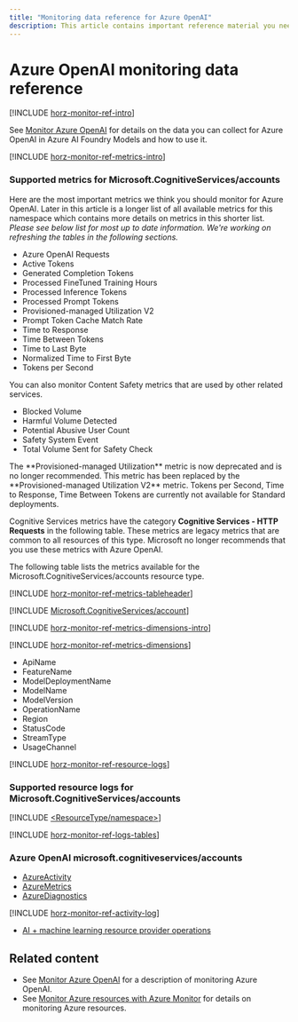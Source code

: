 ```yaml
---
title: "Monitoring data reference for Azure OpenAI"
description: This article contains important reference material you need when you monitor Azure OpenAI in Azure AI Foundry Models by using Azure Monitor.
---
```


# Azure OpenAI monitoring data reference

[!INCLUDE [horz-monitor-ref-intro](~/reusable-content/ce-skilling/azure/includes/azure-monitor/horizontals/horz-monitor-ref-intro)]

See [Monitor Azure OpenAI](./how-to/monitor-openai) for details on the data you can collect for Azure OpenAI in Azure AI Foundry Models and how to use it.

[!INCLUDE [horz-monitor-ref-metrics-intro](~/reusable-content/ce-skilling/azure/includes/azure-monitor/horizontals/horz-monitor-ref-metrics-intro)]

### Supported metrics for Microsoft.CognitiveServices/accounts

Here are the most important metrics we think you should monitor for Azure OpenAI. Later in this article is a longer list of all available metrics for this namespace which contains more details on metrics in this shorter list. _Please see below list for most up to date information. We're working on refreshing the tables in the following sections._

- Azure OpenAI Requests
- Active Tokens
- Generated Completion Tokens
- Processed FineTuned Training Hours
- Processed Inference Tokens
- Processed Prompt Tokens
- Provisioned-managed Utilization V2
- Prompt Token Cache Match Rate
- Time to Response
- Time Between Tokens
- Time to Last Byte
- Normalized Time to First Byte
- Tokens per Second

You can also monitor Content Safety metrics that are used by other related services. 
- Blocked Volume
- Harmful Volume Detected
- Potential Abusive User Count
- Safety System Event
- Total Volume Sent for Safety Check 

<Note>
The **Provisioned-managed Utilization** metric is now deprecated and is no longer recommended. This metric has been replaced by the **Provisioned-managed Utilization V2** metric.
Tokens per Second, Time to Response, Time Between Tokens are currently not available for Standard deployments. 
</Note>

Cognitive Services metrics have the category **Cognitive Services - HTTP Requests** in the following table. These metrics are legacy metrics that are common to all resources of this type. Microsoft no longer recommends that you use these metrics with Azure OpenAI.

The following table lists the metrics available for the Microsoft.CognitiveServices/accounts resource type.

[!INCLUDE [horz-monitor-ref-metrics-tableheader](~/reusable-content/ce-skilling/azure/includes/azure-monitor/horizontals/horz-monitor-ref-metrics-tableheader)]

[!INCLUDE [Microsoft.CognitiveServices/account](~/reusable-content/ce-skilling/azure/includes/azure-monitor/reference/metrics/microsoft-cognitiveservices-accounts-metrics-include)]

[!INCLUDE [horz-monitor-ref-metrics-dimensions-intro](~/reusable-content/ce-skilling/azure/includes/azure-monitor/horizontals/horz-monitor-ref-metrics-dimensions-intro)]

[!INCLUDE [horz-monitor-ref-metrics-dimensions](~/reusable-content/ce-skilling/azure/includes/azure-monitor/horizontals/horz-monitor-ref-metrics-dimensions)]

- ApiName
- FeatureName
- ModelDeploymentName
- ModelName
- ModelVersion
- OperationName
- Region
- StatusCode
- StreamType
- UsageChannel

[!INCLUDE [horz-monitor-ref-resource-logs](~/reusable-content/ce-skilling/azure/includes/azure-monitor/horizontals/horz-monitor-ref-resource-logs)]

### Supported resource logs for Microsoft.CognitiveServices/accounts

[!INCLUDE [\<ResourceType/namespace>](~/reusable-content/ce-skilling/azure/includes/azure-monitor/reference/logs/microsoft-cognitiveservices-accounts-logs-include)]

[!INCLUDE [horz-monitor-ref-logs-tables](~/reusable-content/ce-skilling/azure/includes/azure-monitor/horizontals/horz-monitor-ref-logs-tables)]

### Azure OpenAI microsoft.cognitiveservices/accounts

- [AzureActivity](/azure/azure-monitor/reference/tables/azureactivity#columns)
- [AzureMetrics](/azure/azure-monitor/reference/tables/azuremetrics#columns)
- [AzureDiagnostics](/azure/azure-monitor/reference/tables/azurediagnostics#columns)

[!INCLUDE [horz-monitor-ref-activity-log](~/reusable-content/ce-skilling/azure/includes/azure-monitor/horizontals/horz-monitor-ref-activity-log)]

- [AI + machine learning resource provider operations](/azure/role-based-access-control/resource-provider-operations#microsoftsearch)

## Related content

- See [Monitor Azure OpenAI](./how-to/monitor-openai) for a description of monitoring Azure OpenAI.
- See [Monitor Azure resources with Azure Monitor](/azure/azure-monitor/essentials/monitor-azure-resource) for details on monitoring Azure resources.
